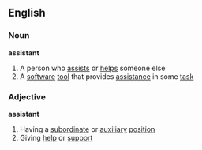 ==English==
===Noun===
'''assistant'''
#A person who [[assist]]s or [[help]]s someone else
#A [[software]] [[tool]] that provides [[assistance]] in some [[task]]
===Adjective===
'''assistant'''
#Having a [[subordinate]] or [[auxiliary]] [[position]]
#Giving [[help]] or [[support]]